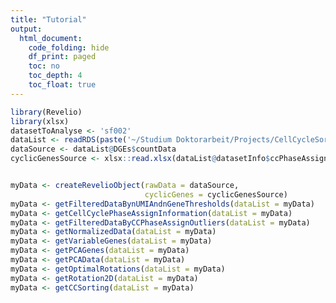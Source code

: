 ```yaml
---
title: "Tutorial"
output:
  html_document:
    code_folding: hide
    df_print: paged
    toc: no
    toc_depth: 4
    toc_float: true
---
```


```r
library(Revelio)
library(xlsx)
datasetToAnalyse <- 'sf002'
dataList <- readRDS(paste('~/Studium Doktorarbeit/Projects/CellCycleSorting/Scripts/Revelio_0.1/OutputDataFiles/', datasetToAnalyse, '/', datasetToAnalyse, '_FullData.rds', sep = ''))
dataSource <- dataList@DGEs$countData
cyclicGenesSource <- xlsx::read.xlsx(dataList@datasetInfo$ccPhaseAssignGeneBucketListFileLocation, 1)


myData <- createRevelioObject(rawData = dataSource,
                              cyclicGenes = cyclicGenesSource)
myData <- getFilteredDataBynUMIAndnGeneThresholds(dataList = myData)
myData <- getCellCyclePhaseAssignInformation(dataList = myData)
myData <- getFilteredDataByCCPhaseAssignOutliers(dataList = myData)
myData <- getNormalizedData(dataList = myData)
myData <- getVariableGenes(dataList = myData)
myData <- getPCAGenes(dataList = myData)
myData <- getPCAData(dataList = myData)
myData <- getOptimalRotations(dataList = myData)
myData <- getRotation2D(dataList = myData)
myData <- getCCSorting(dataList = myData)

```

